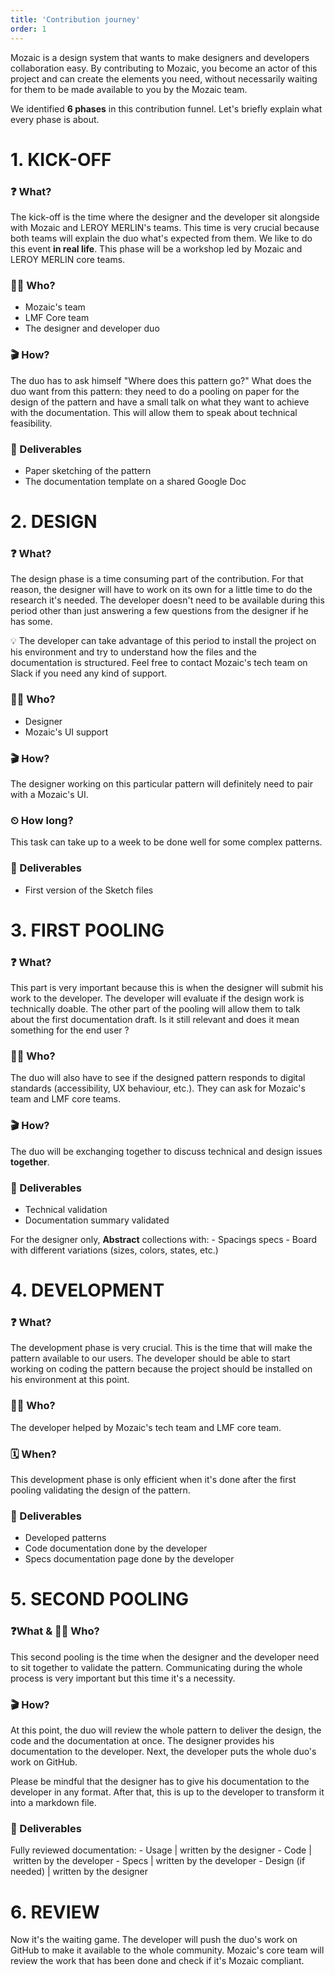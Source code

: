 ```yaml
---
title: 'Contribution journey'
order: 1
---
```


Mozaic is a design system that wants to make designers and developers collaboration easy. By contributing to Mozaic, you become an actor of this project and can create the elements you need, without necessarily waiting for them to be made available to you by the Mozaic team.

We identified **6 phases** in this contribution funnel. Let's briefly explain what every phase is about.

# 1. KICK-OFF

### ❓ What?
The kick-off is the time where the designer and the developer sit alongside with Mozaic and LEROY MERLIN's teams. This time is very crucial because both teams will explain the duo what's expected from them. We like to do this event **in real life**. This phase will be a workshop led by Mozaic and LEROY MERLIN core teams.

### 👩‍🚀 Who?
- Mozaic's team
- LMF Core team
- The designer and developer duo

### 🎬 How?
The duo has to ask himself "Where does this pattern go?"
What does the duo want from this pattern: they need to do a pooling on paper for the design of the pattern and have a small talk on what they want to achieve with the documentation. This will allow them to speak about technical feasibility.

### 🚀 Deliverables

- Paper sketching of the pattern
- The documentation template on a shared Google Doc

# 2. DESIGN

### ❓ What?

The design phase is a time consuming part of the contribution. For that reason, the designer will have to work on its own for a little time to do the research it's needed. The developer doesn't need to be available during this period other than just answering a few questions from the designer if he has some.

<Highlight theme="tips" title="">

💡 The developer can take advantage of this period to install the project on his environment and try to understand how the files and the documentation is structured. Feel free to contact Mozaic's tech team on Slack if you need any kind of support.

</Highlight>

### 👩‍🚀 Who?

- Designer
- Mozaic's UI support

### 🎬 How?

The designer working on this particular pattern will definitely need to pair with a Mozaic's UI.

### ⏲ How long?

This task can take up to a week to be done well for some complex patterns.

### 🚀 Deliverables

- First version of the Sketch files

# 3. FIRST POOLING

### ❓ What?

This part is very important because this is when the designer will submit his work to the developer. The developer will evaluate if the design work is technically doable. The other part of the pooling will allow them to talk about the first documentation draft. Is it still relevant and does it mean something for the end user ?

### 👩‍🚀 Who?

The duo will also have to see if the designed pattern responds to digital standards (accessibility, UX behaviour, etc.). They can ask for Mozaic's team and LMF core teams.

### 🎬 How?

The duo will be exchanging together to discuss technical and design issues **together**.

### 🚀 Deliverables

- Technical validation
- Documentation summary validated

For the designer only, **Abstract** collections with:
    - Spacings specs
    - Board with different variations (sizes, colors, states, etc.)

# 4. DEVELOPMENT

### ❓ What?

The development phase is very crucial. This is the time that will make the pattern available to our users. The developer should be able to start working on coding the pattern because the project should be installed on his environment at this point.

### 👩‍🚀 Who?

The developer helped by Mozaic's tech team and LMF core team.

### 🗓 When?

This development phase is only efficient when it's done after the first pooling validating the design of the pattern.

### 🚀 Deliverables

- Developed patterns
- Code documentation done by the developer
- Specs documentation page done by the developer

# 5. SECOND POOLING

### ❓What & 👩‍🚀 Who?

This second pooling is the time when the designer and the developer need to sit together to validate the pattern. Communicating during the whole process is very important but this time it's a necessity.

### 🎬 How?

At this point, the duo will review the whole pattern to deliver the design, the code and the documentation at once. The designer provides his documentation to the developer. Next, the developer puts the whole duo's work on GitHub.

<Highlight theme="tips" title="">

Please be mindful that the designer has to give his documentation to the developer in any format. After that, this is up to the developer to transform it into a markdown file.

</Highlight>

### 🚀 Deliverables

Fully reviewed documentation:
    -  Usage | written by the designer
    -  Code | written by the developer
    -  Specs | written by the developer
    -  Design (if needed) | written by the designer

# 6. REVIEW

Now it's the waiting game. The developer will push the duo's work on GitHub to make it available to the whole community. Mozaic's core team will review the work that has been done and check if it's Mozaic compliant.
